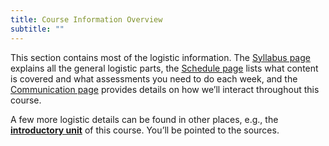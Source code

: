 ```yaml
---
title: Course Information Overview
subtitle: ""
---
```


This section contains most of the logistic information. The [Syllabus page](course-syllabus.qmd) explains all the general logistic parts, the [Schedule page](course-schedule.qmd) lists what content is covered and what assessments you need to do each week, and the [Communication page](course-communication.qmd) provides details on how we'll interact throughout this course.

A few more logistic details can be found in other places, e.g., the [**introductory unit**](../modules/module_intro_tools/Introduction_Course.qmd) of this course. You'll be pointed to the sources.
